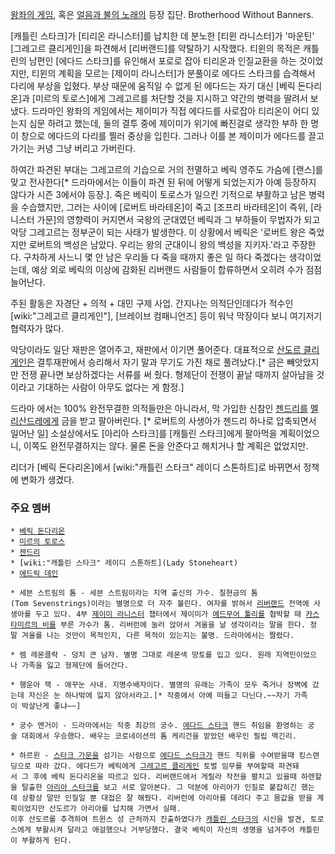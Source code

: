 [[왕좌의 게임]], 혹은 [[얼음과 불의 노래]]의 등장 집단. Brotherhood Without Banners.

[캐틀린 스타크]가 [티리온 라니스터]를 납치한 데 분노한 [티윈 라니스터]가 '마운틴' [그레고르 클리게인]을 파견해서 [리버랜드]를 약탈하기 시작했다. 티윈의 목적은 캐틀린의 남편인 [에다드 스타크]를 유인해서 포로로 잡아 티리온과 인질교환을 하는 것이었지만, 티윈의 계획을 모르는 [제이미 라니스터]가 분풀이로 에다드 스타크를 습격해서 다리에 부상을 입혔다. 부상 때문에 움직일 수 없게 된 에다드는 자기 대신 [베릭 돈다리온]과 [미르의 토로스]에게 그레고르를 처단할 것을 지시하고 약간의 병력을 딸려서 보냈다. 드라마인 왕좌의 게임에서는 제이미가 직접 에다드를 사로잡아 티리온이 어디 있는지 심문 하려고 했는데, 둘의 결투 중에 제이미가 위기에 빠진걸로 생각한 부하 한 명이 창으로 에다드의 다리를 찔러 중상을 입힌다. 그러나 이를 본 제이미가 에다드를 끌고 가기는 커녕 그냥 버리고 가버린다.

하여간 파견된 부대는 그레고르의 기습으로 거의 전멸하고 베릭 영주도 가슴에 [랜스]를 맞고 전사한다[* 드라마에서는 이들이 파견 된 뒤에 어떻게 되었는지가 아예 등장하지 않다가 시즌 3에서야 등장.]. 죽은 베릭이 토로스가 일으킨 기적으로 부활하고 남은 병력을 수습했지만, 그러는 사이에 [로버트 바라테온]이 죽고 [조프리 바라테온]이 즉위, [라니스터 가문]의 영향력이 커지면서 국왕의 군대였던 베릭과 그 부하들이 무법자가 되고 악당 그레고르는 정부군이 되는 사태가 발생한다. 이 상황에서 베릭은 '로버트 왕은 죽었지만 로버트의 백성은 남았다. 우리는 왕의 군대이니 왕의 백성을 지키자.'라고 주장한다. 구차하게 사느니 몇 안 남은 우리들 다 죽을 때까지 좋은 일 하다 죽겠다는 생각이었는데, 예상 외로 베릭의 이상에 감화된 리버랜드 사람들이 합류하면서 오히려 수가 점점 늘어난다. 

주된 활동은 자경단 + 의적 + 대민 구제 사업. 간지나는 의적단인데다가 적수인 [wiki:"그레고르 클리게인"], [브레이브 컴패니언즈] 등이 워낙 막장이다 보니 여기저기 협력자가 많다.

악당이라도 일단 재판은 열어주고, 재판에서 이기면 풀어준다. 대표적으로 [[산도르 클리게인]]은 결투재판에서 승리해서 자기 말과 무기도 가진 채로 풀려났다.[* 금은 빼앗았지만 전쟁 끝나면 보상하겠다는 서류를 써 줬다. 형제단이 전쟁이 끝날 때까지 살아남을 것이라고 기대하는 사람이 아무도 없다는 게 함정.]

드라마 에서는 100% 완전무결한 의적들만은 아니라서, 막 가입한 신참인 [[젠드리]]를 [[멜리산드레]]에게 금을 받고 팔아버린다. [* 로버트의 사생아가 젠드리 하나로 압축되면서 일어난 일] 소설상에서도 [아리아 스타크]를 [캐틀린 스타크]에게 팔아먹을 계획이었으니, 이쪽도 완전무결하지는 않다. 물론 돈을 안준다고 해치거나 할 계획은 없었지만.

리더가 [베릭 돈다리온]에서 [wiki:"캐틀린 스타크" 레이디 스톤하트]로 바뀌면서 정책에 변화가 생겼다. 

=== 주요 멤버 ===
 * [[베릭 돈다리온]]
 * [[미르의 토로스]]
 * [[젠드리]]
 * [wiki:"캐틀린 스타크" 레이디 스톤하트](Lady Stoneheart)
 * [[에드릭 데인]]

 * 세븐 스트림의 톰 - 세븐 스트림이라는 지역 출신의 가수. 칠현금의 톰(Tom Sevenstrings)이라는 별명으로 더 자주 불린다. 여자를 밝혀서 [[리버랜드]] 전역에 사생아를 두고 있다. 4부 [[제이미 라니스터]] 챕터에서 제이미가 [[에드무어 툴리]]를 협박할 때 [[카스타미르의 비]]를 부른 가수가 톰. 리버런에 눌러 앉아서 겨울을 날 생각이라는 말을 한다. 정말 겨울를 나는 것만이 목적인지, 다른 목적이 있는지는 불명. 드라마에서는 짤렸다.

 * 렘 레몬클락 - 덩치 큰 남자. 별명 그대로 레몬색 망토를 입고 있다. 원래 지역민이었으나 가족을 잃고 형제단에 들어간다.

 * 행운아 잭 - 애꾸눈 사내. 지명수배자이다. 별명의 유래는 가족이 모두 죽거나 장벽에 갔는데 자신은 눈 하나밖에 잃지 않아서라고.[* 작중에서 아예 떠들고 다닌다.~~자기 가족이 박살난게 좋냐~~]

 * 궁수 앤거이 - 드라마에서는 작중 최강의 궁수. [[에다드 스타크]] 핸드 취임을 환영하는 궁술 대회에서 우승했다. 배우는 코로네이션의 톰 케리건을 맡았던 배우인 필립 맥긴리.

 * 하르윈 - [[스타크 가문]]을 섬기는 사람으로 [[에다드 스타크]]가 핸드 직위를 수여받을때 킹스랜딩으로 따라 갔다. 에다드가 베릭에게 [[그레고르 클리게인]] 토벌 임무를 부여할때 파견돼서 그 후에 베릭 돈다리온을 따르고 있다. 리버랜드에서 게릴라 작전을 펼치고 있을때 하렌할을 탈출한 [[아리아 스타크]]를 보고 서로 알아본다. 그 덕분에 아리아가 인질로 붙잡히긴 했는데 상황상 말만 인질일 뿐 대접은 잘 해줬다. 리버런에 아리아를 데려다 주고 몸값을 받을 계획이었지만 산도르가 아리아를 납치해 가면서 실패.
 이후 산도르를 추격하여 트윈스 성 근처까지 진출하였다가 [[캐틀린 스타크]]의 시신을 발견, 토로스에게 부활시켜 달라고 애걸했으나 거부당했다. 결국 베릭이 자신의 생명을 넘겨주어 캐틀린이 부활하게 된다.
